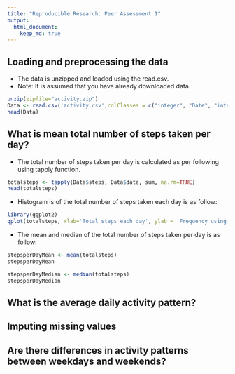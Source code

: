 ```yaml
---
title: "Reproducible Research: Peer Assessment 1"
output: 
  html_document:
    keep_md: true
---
```



## Loading and preprocessing the data
* The data is unzipped and loaded using the read.csv. 
* Note: It is assumed that you have already downloaded data.

```r
unzip(zipfile="activity.zip")
Data <- read.csv('activity.csv',colClasses = c("integer", "Date", "integer"))
head(Data)
```
## What is mean total number of steps taken per day?

* The total number of steps taken per day is calculated as per following using tapply function.
```r
totalsteps <- tapply(Data$steps, Data$date, sum, na.rm=TRUE)
head(totalsteps)
```

* Histogram is of the total number of steps taken each day is as follow:
```r
library(ggplot2)
qplot(totalsteps, xlab='Total steps each day', ylab = 'Frequency using binwith 1000', binwidth=1000)
```

* The mean and median of the total number of steps taken per day is as follow:

```r
stepsperDayMean <- mean(totalsteps)
stepsperDayMean

stepsperDayMedian <- median(totalsteps)
stepsperDayMedian
```

## What is the average daily activity pattern?



## Imputing missing values



## Are there differences in activity patterns between weekdays and weekends?
